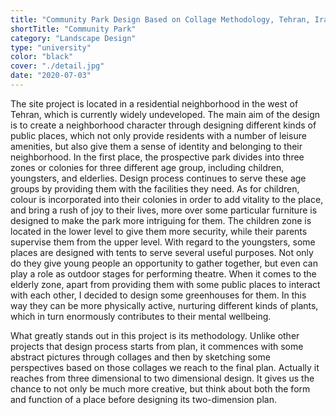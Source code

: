 ```yaml
---
title: "Community Park Design Based on Collage Methodology, Tehran, Iran"
shortTitle: "Community Park"
category: "Landscape Design"
type: "university"
color: "black"
cover: "./detail.jpg"
date: "2020-07-03"
---
```


The site project is located in a residential neighborhood in the west of Tehran, which is currently widely undeveloped. The main aim of the design is to create a neighborhood character through designing different kinds of public places, which not only provide residents with a number of leisure amenities, but also give them a sense of identity and belonging to their neighborhood. In the first place, the prospective park divides into three zones or colonies for three different age group, including children, youngsters, and elderlies. Design process continues to serve these age groups by providing them with the facilities they need. As for children, colour is incorporated into their colonies in order to add vitality to the place, and bring a rush of joy to their lives, more over some particular furniture is designed to make the park more intriguing for them. The children zone is located in the lower level to give them more security, while their parents supervise them from the upper level. With regard to the youngsters, some places are designed with tents to serve several useful purposes. Not only do they give young people an opportunity to gather together, but even can play a role as outdoor stages for performing theatre. When it comes to the elderly zone, apart from providing them with some public places to interact with each other, I decided to design some greenhouses for them. In this way they can be more physically active, nurturing different kinds of plants, which in turn enormously contributes to their mental wellbeing. 

What greatly stands out in this project is its methodology. Unlike other projects that design process starts from plan, it commences with some abstract pictures through collages and then by sketching some perspectives based on those collages we reach to the final plan. Actually it reaches from three dimensional to two dimensional design. It gives us the chance to not only be much more creative, but think about both the form and function of a place before designing its two-dimension plan.
